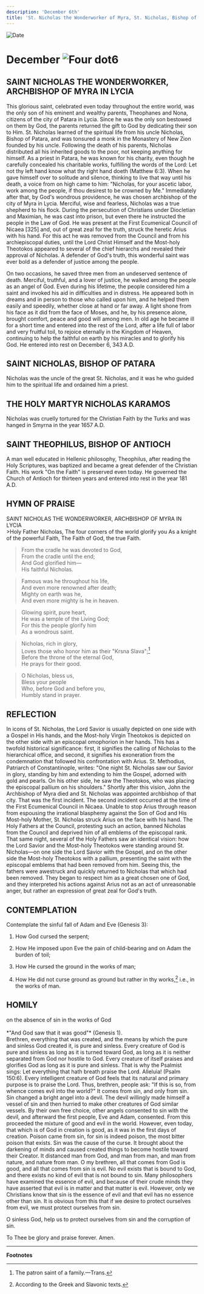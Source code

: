 ```yaml
---
description: 'December 6th'
title: 'St. Nicholas the Wonderworker of Myra, St. Nicholas, Bishop of Patara, Holy Martyr Nicholas Karamos, St. Theophilus, Bishop of Antioch'
---
```


<CustomPaginator />
<RunningHead />

<Image src="/title-imprint.png" height={68} width={50} alt="Date" className="title-imprint"/>

# <div id="date">December <Image className="four-dot" src="/four-dot.png" height={15} width={15} alt="Four dot" />6</div>

## SAINT NICHOLAS THE WONDERWORKER,<br />ARCHBISHOP OF MYRA IN LYCIA

This glorious saint, celebrated even today throughout the entire world, was the only son of his eminent and wealthy parents, Theophanes and Nona, citizens of the city of Patara in Lycia. Since he was the only son bestowed on them by God, the parents returned the gift to God by dedicating their son to Him. St. Nicholas learned of the spiritual life from his uncle Nicholas, Bishop of Patara, and was tonsured a monk in the Monastery of New Zion founded by his uncle. Following the death of his parents, Nicholas distributed all his inherited goods to the poor, not keeping anything for himself. As a priest in Patara, he was known for his charity, even though he carefully concealed his charitable works, fulfilling the words of the Lord: Let not thy left hand know what thy right hand doeth (Matthew 6:3). When he gave himself over to solitude and silence, thinking to live that way until his death, a voice from on high came to him: "Nicholas, for your ascetic labor, work among the people, if thou desirest to be crowned by Me." Immediately after that, by God's wondrous providence, he was chosen archbishop of the city of Myra in Lycia. Merciful, wise and fearless, Nicholas was a true shepherd to his flock. During the persecution of Christians under Diocletian and Maximian, he was cast into prison, but even there he instructed the people in the Law of God. He was present at the First Ecumenical Council of Nicaea [325] and, out of great zeal for the truth, struck the heretic Arius with his hand. For this act he was removed from the Council and from his archiepiscopal duties, until the Lord Christ Himself and the Most-holy Theotokos appeared to several of the chief hierarchs and revealed their approval of Nicholas. A defender of God's truth, this wonderful saint was ever bold as a defender of justice among the people.

On two occasions, he saved three men from an undeserved sentence of death. Merciful, truthful, and a lover of justice, he walked among the people as an angel of God. Even during his lifetime, the people considered him a saint and invoked his aid in difficulties and in distress. He appeared both in dreams and in person to those who called upon him, and he helped them easily and speedily, whether close at hand or far away. A light shone from his face as it did from the face of Moses, and he, by his presence alone, brought comfort, peace and good will among men. In old age he became ill for a short time and entered into the rest of the Lord, after a life full of labor and very fruitful toil, to rejoice eternally in the Kingdom of Heaven, continuing to help the faithful on earth by his miracles and to glorify his God. He entered into rest on December 6, 343 A.D.

## SAINT NICHOLAS, BISHOP OF PATARA

Nicholas was the uncle of the great St. Nicholas, and it was he who guided him to the spiritual life and ordained him a priest.

## THE HOLY MARTYR NICHOLAS KARAMOS

Nicholas was cruelly tortured for the Christian Faith by the Turks and was hanged in Smyrna in the year 1657 A.D.

## SAINT THEOPHILUS, BISHOP OF ANTIOCH

A man well educated in Hellenic philosophy, Theophilus, after reading the Holy Scriptures, was baptized and became a great defender of the Christian Faith. His work "On the Faith" is preserved even today. He governed the Church of Antioch for thirteen years and entered into rest in the year 181 A.D.


## HYMN OF PRAISE
<div style={{textAlign:'center', color:'crimson', fontWeight:'bold'}}>
SAINT NICHOLAS THE WONDERWORKER, ARCHBISHOP OF MYRA IN LYCIA
</div>
>Holy Father Nicholas,  
The four corners of the world glorify you  
As a knight of the powerful Faith,  
The Faith of God, the true Faith.  
  
>From the cradle he was devoted to God,   
From the cradle until the end;  
And God glorified him—  
His faithful Nicholas.  
  
>Famous was he throughout his life,  
And even more renowned after death;  
Mighty on earth was he,  
And even more mighty is he in heaven.  
  
>Glowing spirit, pure heart,   
He was a temple of the Living God;  
For this the people glorify him  
As a wondrous saint.  
  
>Nicholas, rich in glory,  
Loves those who honor him as their "Krsna Slava";[^1]  
Before the throne of the eternal God,  
He prays for their good.  
  
>O Nicholas, bless us,  
Bless your people  
Who, before God and before you,  
Humbly stand in prayer.  

 
## REFLECTION
In icons of St. Nicholas, the Lord Savior is usually depicted on one side with a Gospel in His hands, and the Most-holy Virgin Theotokos is depicted on the other side with an episcopal omophorion in her hands. This has a twofold historical significance: first, it signifies the calling of Nicholas to the hierarchical office, and second, it signifies his exoneration from the condemnation that followed his confrontation with Arius. St. Methodius, Patriarch of Constantinople, writes: "One night St. Nicholas saw our Savior in glory, standing by him and extending to him the Gospel, adorned with gold and pearls. On his other side, he saw the Theotokos, who was placing the episcopal pallium on his shoulders." Shortly after this vision, John the Archbishop of Myra died and St. Nicholas was appointed archbishop of that city. That was the first incident. The second incident occurred at the time of the First Ecumenical Council in Nicaea. Unable to stop Arius through reason from espousing the irrational blasphemy against the Son of God and His Most-holy Mother, St. Nicholas struck Arius on the face with his hand. The Holy Fathers at the Council, protesting such an action, banned Nicholas from the Council and deprived him of all emblems of the episcopal rank. That same night, several of the Holy Fathers saw an identical vision: how the Lord Savior and the Most-holy Theotokos were standing around St. Nicholas—on one side the Lord Savior with the Gospel, and on the other side the Most-holy Theotokos with a pallium, presenting the saint with the episcopal emblems that had been removed from him. Seeing this, the fathers were awestruck and quickly returned to Nicholas that which had been removed. They began to respect him as a great chosen one of God, and they interpreted his actions against Arius not as an act of unreasonable anger, but rather an expression of great zeal for God's truth.


## CONTEMPLATION

Contemplate the sinful fall of Adam and Eve (Genesis 3):

1. How God cursed the serpent;

2. How He imposed upon Eve the pain of child-bearing and on Adam the burden of toil;

3. How He cursed the ground in the works of man;

4. How He did not curse ground as ground but rather in thy works,[^2] i.e., in the works of man.


## HOMILY
<div style={{textAlign:'center', color:'crimson', fontWeight:'bold'}}>
on the absence of sin in the works of God
</div>
<br />
<div style={{textAlign:'right'}}>
*"And God saw that it was good"* (Genesis 1).
</div>
Brethren, everything that was created, and the means by which the pure and sinless God created it, is pure and sinless. Every creature of God is pure and sinless as long as it is turned toward God, as long as it is neither separated from God nor hostile to God. Every creature of itself praises and glorifies God as long as it is pure and sinless. That is why the Psalmist sings: Let everything that hath breath praise the Lord. Alleluia! (Psalm 150:6). Every intelligent creature of God feels that its natural and primary purpose is to praise the Lord. Thus, brethren, people ask: "If this is so, from whence comes evil into the world?" It comes from sin, and only from sin. Sin changed a bright angel into a devil. The devil willingly made himself a vessel of sin and then hurried to make other creatures of God similar vessels. By their own free choice, other angels consented to sin with the devil, and afterward the first people, Eve and Adam, consented. From this proceeded the mixture of good and evil in the world. However, even today, that which is of God in creation is good, as it was in the first days of creation. Poison came from sin, for sin is indeed poison, the most bitter poison that exists. Sin was the cause of the curse. It brought about the darkening of minds and caused created things to become hostile toward their Creator. It distanced man from God, and man from man, and man from nature, and nature from man. O my brethren, all that comes from God is good, and all that comes from sin is evil. No evil exists that is bound to God, and there exists no kind of evil that is not bound to sin. Many philosophers have examined the essence of evil, and because of their crude minds they have asserted that evil is in matter and that matter is evil. However, only we Christians know that sin is the essence of evil and that evil has no essence other than sin. It is obvious from this that if we desire to protect ourselves from evil, we must protect ourselves from sin.

O sinless God, help us to protect ourselves from sin and the corruption of sin.

To Thee be glory and praise forever. Amen.

---
**Footnotes**

[^1]: The patron saint of a family.—Trans.
[^2]: According to the Greek and Slavonic texts.
